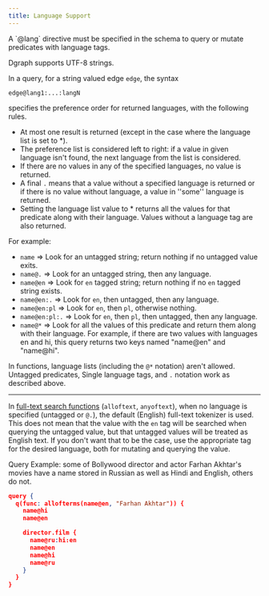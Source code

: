 ```yaml
---
title: Language Support
---
```



<DgraphWIP />

<Note>
  A `@lang` directive must be specified in the schema to query or mutate
  predicates with language tags.
</Note>

Dgraph supports UTF-8 strings.

In a query, for a string valued edge `edge`, the syntax

```dql
edge@lang1:...:langN
```

specifies the preference order for returned languages, with the following rules.

- At most one result is returned (except in the case where the language list is
  set to \*).
- The preference list is considered left to right: if a value in given language
  isn't found, the next language from the list is considered.
- If there are no values in any of the specified languages, no value is
  returned.
- A final `.` means that a value without a specified language is returned or if
  there is no value without language, a value in ''some'' language is returned.
- Setting the language list value to \* returns all the values for that
  predicate along with their language. Values without a language tag are also
  returned.

For example:

- `name` => Look for an untagged string; return nothing if no untagged value
  exits.
- `name@.` => Look for an untagged string, then any language.
- `name@en` => Look for `en` tagged string; return nothing if no `en` tagged
  string exists.
- `name@en:.` => Look for `en`, then untagged, then any language.
- `name@en:pl` => Look for `en`, then `pl`, otherwise nothing.
- `name@en:pl:.` => Look for `en`, then `pl`, then untagged, then any language.
- `name@*` => Look for all the values of this predicate and return them along
  with their language. For example, if there are two values with languages en
  and hi, this query returns two keys named "name@en" and "name@hi".

<Note>

In functions, language lists (including the `@*` notation) aren't allowed.
Untagged predicates, Single language tags, and `.` notation work as described
above.

---

In [full-text search functions](./functions#full-text-search) (`alloftext`,
`anyoftext`), when no language is specified (untagged or `@.`), the default
(English) full-text tokenizer is used. This does not mean that the value with
the `en` tag will be searched when querying the untagged value, but that
untagged values will be treated as English text. If you don't want that to be
the case, use the appropriate tag for the desired language, both for mutating
and querying the value.

</Note>

Query Example: some of Bollywood director and actor Farhan Akhtar's movies have
a name stored in Russian as well as Hindi and English, others do not.

```json
query {
  q(func: allofterms(name@en, "Farhan Akhtar")) {
    name@hi
    name@en

    director.film {
      name@ru:hi:en
      name@en
      name@hi
      name@ru
    }
  }
}
```
